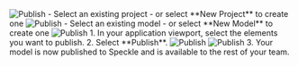 <Steps>
  <Step title="Select **Publish**">
    <Frame>
    <img src="/images/connectors/dui_publish_1.jpg" alt="Publish" />
    </Frame>
  </Step>

  <Step title="Choose a [project]()">
    - Select an existing project
    - or select **New Project** to create one
    <Frame>
    <img src="/images/connectors/dui_publish_2.jpg" alt="Publish" />
    </Frame>
  </Step>

  <Step title="Choose a [model]()">
    - Select an existing model
    - or select **New Model** to create one
    <Frame>
    <img src="/images/connectors/dui_publish_3.jpg" alt="Publish" />
    </Frame>
  </Step>

  <Step title="Select objects to publish">
    1. In your application viewport, select the elements you want to publish.
    2. Select **Publish**.
    <Frame>
    <img src="/images/connectors/dui_publish_4.jpg" alt="Publish" />
    </Frame>
    <Frame>
    <img src="/images/connectors/dui_publish_5.jpg" alt="Publish" />
    </Frame>
    3. Your model is now published to Speckle and is available to the rest of your team.
  </Step>
</Steps>
